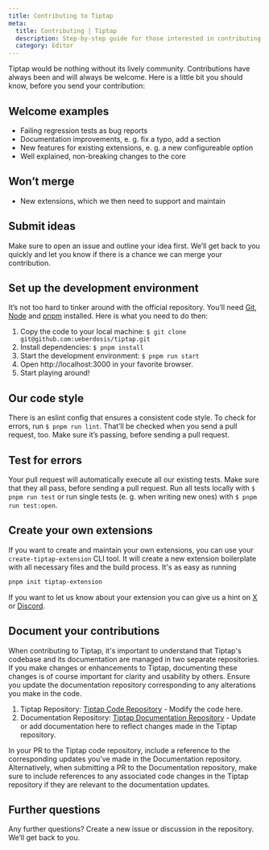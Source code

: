 ```yaml
---
title: Contributing to Tiptap
meta:
  title: Contributing | Tiptap
  description: Step-by-step guide for those interested in contributing to Tiptap, from setting up your development environment to tips for successful pull requests and creating your own extensions.
  category: Editor
---
```


Tiptap would be nothing without its lively community. Contributions have always been and will always be welcome. Here is a little bit you should know, before you send your contribution:

## Welcome examples

- Failing regression tests as bug reports
- Documentation improvements, e. g. fix a typo, add a section
- New features for existing extensions, e. g. a new configureable option
- Well explained, non-breaking changes to the core

## Won’t merge

- New extensions, which we then need to support and maintain

## Submit ideas

Make sure to open an issue and outline your idea first. We’ll get back to you quickly and let you know if there is a chance we can merge your contribution.

## Set up the development environment

It’s not too hard to tinker around with the official repository. You’ll need [Git](https://github.com/git-guides/install-git), [Node](https://nodejs.org/en/download/) and [pnpm](https://pnpm.io/installation) installed. Here is what you need to do then:

1. Copy the code to your local machine: `$ git clone git@github.com:ueberdosis/tiptap.git`
2. Install dependencies: `$ pnpm install`
3. Start the development environment: `$ pnpm run start`
4. Open http://localhost:3000 in your favorite browser.
5. Start playing around!

## Our code style

There is an eslint config that ensures a consistent code style. To check for errors, run `$ pnpm run lint`. That’ll be checked when you send a pull request, too. Make sure it’s passing, before sending a pull request.

## Test for errors

Your pull request will automatically execute all our existing tests. Make sure that they all pass, before sending a pull request. Run all tests locally with `$ pnpm run test` or run single tests (e. g. when writing new ones) with `$ pnpm run test:open`.

## Create your own extensions

If you want to create and maintain your own extensions, you can use your `create-tiptap-extension` CLI tool. It will create a new extension boilerplate with all necessary files and the build process. It's as easy as running

```bash
pnpm init tiptap-extension
```

If you want to let us know about your extension you can give us a hint on [X](https://x.com/tiptap_editor) or [Discord](https://tiptap.dev/discord).

## Document your contributions

When contributing to Tiptap, it's important to understand that Tiptap's codebase and its documentation are managed in two separate repositories. If you make changes or enhancements to Tiptap, documenting these changes is of course important for clarity and usability by others. Ensure you update the documentation repository corresponding to any alterations you make in the code.

1. Tiptap Repository: [Tiptap Code Repository](https://github.com/ueberdosis/tiptap) - Modify the code here.
2. Documentation Repository: [Tiptap Documentation Repository](https://github.com/ueberdosis/tiptap-docs) - Update or add documentation here to reflect changes made in the Tiptap repository.

In your PR to the Tiptap code repository, include a reference to the corresponding updates you've made in the Documentation repository. Alternatively, when submitting a PR to the Documentation repository, make sure to include references to any associated code changes in the Tiptap repository if they are relevant to the documentation updates.

## Further questions

Any further questions? Create a new issue or discussion in the repository. We’ll get back to you.
